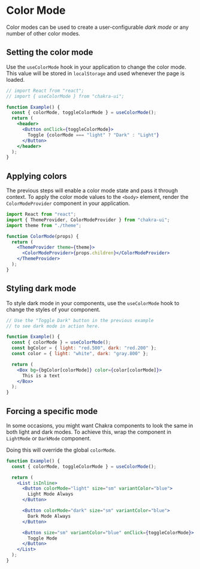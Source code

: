 # Color Mode

Color modes can be used to create a user-configurable _dark mode_ or any number
of other color modes.

## Setting the color mode

Use the `useColorMode` hook in your application to change the color mode. This
value will be stored in `localStorage` and used whenever the page is loaded.

```jsx
// import React from "react";
// import { useColorMode } from "chakra-ui";

function Example() {
  const { colorMode, toggleColorMode } = useColorMode();
  return (
    <header>
      <Button onClick={toggleColorMode}>
        Toggle {colorMode === "light" ? "Dark" : "Light"}
      </Button>
    </header>
  );
}
```

## Applying colors

The previous steps will enable a color mode state and pass it through context.
To apply the color mode values to the `<body>` element, render the
`ColorModeProvider` component in your application.

```jsx live=false
import React from "react";
import { ThemeProvider, ColorModeProvider } from "chakra-ui";
import theme from "./theme";

function ColorMode(props) {
  return (
    <ThemeProvider theme={theme}>
      <ColorModeProvider>{props.children}</ColorModeProvider>
    </ThemeProvider>
  );
}
```

## Styling dark mode

To style dark mode in your components, use the `useColorMode` hook to change the
styles of your component.

```jsx
// Use the "Toggle Dark" button in the previous example
// to see dark mode in action here.

function Example() {
  const { colorMode } = useColorMode();
  const bgColor = { light: "red.500", dark: "red.200" };
  const color = { light: "white", dark: "gray.800" };

  return (
    <Box bg={bgColor[colorMode]} color={color[colorMode]}>
      This is a text
    </Box>
  );
}
```

## Forcing a specific mode

In some occasions, you might want Chakra components to look the same in both
light and dark modes. To achieve this, wrap the component in `LightMode` or
`DarkMode` component.

Doing this will override the global `colorMode`.

```jsx
function Example() {
  const { colorMode, toggleColorMode } = useColorMode();

  return (
    <List isInline>
      <Button colorMode="light" size="sm" variantColor="blue">
        Light Mode Always
      </Button>

      <Button colorMode="dark" size="sm" variantColor="blue">
        Dark Mode Always
      </Button>

      <Button size="sm" variantColor="blue" onClick={toggleColorMode}>
        Toggle Mode
      </Button>
    </List>
  );
}
```
